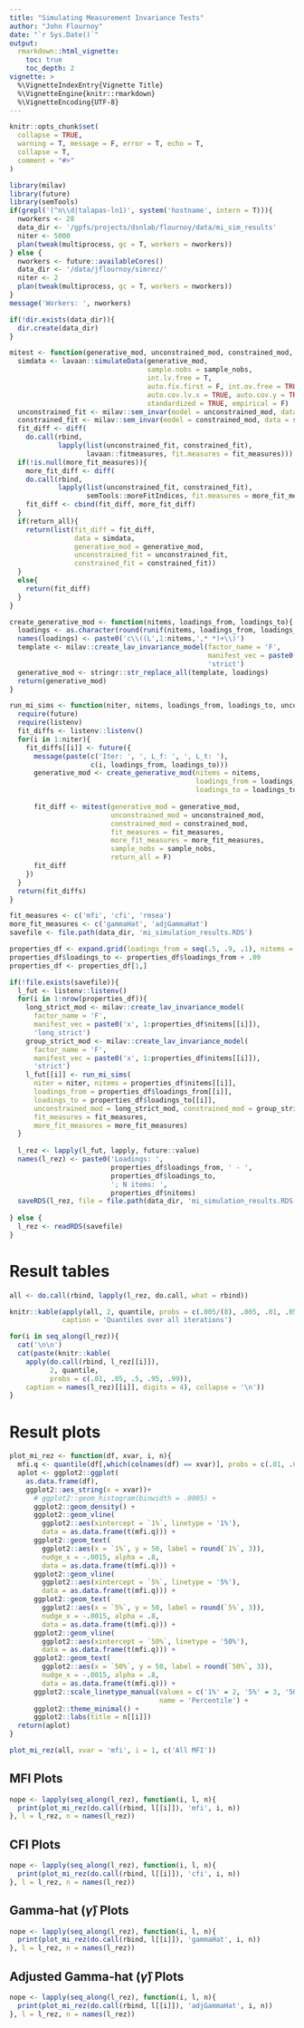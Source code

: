 ```yaml
---
title: "Simulating Measurement Invariance Tests"
author: "John Flournoy"
date: "`r Sys.Date()`"
output: 
  rmarkdown::html_vignette:
    toc: true
    toc_depth: 2
vignette: >
  %\VignetteIndexEntry{Vignette Title}
  %\VignetteEngine{knitr::rmarkdown}
  %\VignetteEncoding{UTF-8}
---
```


```r
knitr::opts_chunk$set(
  collapse = TRUE,
  warning = T, message = F, error = T, echo = T,
  collapse = T,
  comment = "#>"
)
```

```r
library(milav)
library(future)
library(semTools)
if(grepl('(^n\\d|talapas-ln1)', system('hostname', intern = T))){
  nworkers <- 28
  data_dir <- '/gpfs/projects/dsnlab/flournoy/data/mi_sim_results'
  niter <- 5000
  plan(tweak(multiprocess, gc = T, workers = nworkers))
} else {
  nworkers <- future::availableCores()
  data_dir <- '/data/jflournoy/simrez/'
  niter <- 2
  plan(tweak(multiprocess, gc = T, workers = nworkers))
}
message('Workers: ', nworkers)

if(!dir.exists(data_dir)){
  dir.create(data_dir)
}

mitest <- function(generative_mod, unconstrained_mod, constrained_mod, fit_measures, more_fit_measures = NULL, sample_nobs = c(2.5e2,2.5e2,2.5e2,2.5e2), return_all = F){
  simdata <- lavaan::simulateData(generative_mod, 
                                  sample.nobs = sample_nobs,
                                  int.lv.free = T, 
                                  auto.fix.first = F, int.ov.free = TRUE, auto.var = TRUE, 
                                  auto.cov.lv.x = TRUE, auto.cov.y = TRUE,
                                  standardized = TRUE, empirical = F)
  unconstrained_fit <- milav::sem_invar(model = unconstrained_mod, data = simdata, group = 'group')
  constrained_fit <- milav::sem_invar(model = constrained_mod, data = simdata, group = 'group')
  fit_diff <- diff(
    do.call(rbind, 
            lapply(list(unconstrained_fit, constrained_fit),
                   lavaan::fitmeasures, fit.measures = fit_measures)))
  if(!is.null(more_fit_measures)){
    more_fit_diff <- diff(
    do.call(rbind, 
            lapply(list(unconstrained_fit, constrained_fit),
                   semTools::moreFitIndices, fit.measures = more_fit_measures)))
    fit_diff <- cbind(fit_diff, more_fit_diff)
  }
  if(return_all){
    return(list(fit_diff = fit_diff, 
                data = simdata,
                generative_mod = generative_mod,
                unconstrained_fit = unconstrained_fit, 
                constrained_fit = constrained_fit))
  }
  else{
    return(fit_diff)
  }
}

create_generative_mod <- function(nitems, loadings_from, loadings_to){
  loadings <- as.character(round(runif(nitems, loadings_from, loadings_to),2))
  names(loadings) <- paste0('c\\((L',1:nitems,',* *)+\\)')
  template <- milav::create_lav_invariance_model(factor_name = 'F',
                                                 manifest_vec = paste0('x', 1:nitems),
                                                 'strict')
  generative_mod <- stringr::str_replace_all(template, loadings)
  return(generative_mod)
}

run_mi_sims <- function(niter, nitems, loadings_from, loadings_to, unconstrained_mod, constrained_mod, fit_measures, more_fit_measures = NULL, sample_nobs = c(2.5e2,2.5e2,2.5e2,2.5e2)) {
  require(future)
  require(listenv)
  fit_diffs <- listenv::listenv()
  for(i in 1:niter){
    fit_diffs[[i]] <- future({
      message(paste(c('Iter: ', ', L_f: ', ', L_t: '), 
                    c(i, loadings_from, loadings_to)))
      generative_mod <- create_generative_mod(nitems = nitems,
                                              loadings_from = loadings_from,
                                              loadings_to = loadings_to)
      
      fit_diff <- mitest(generative_mod = generative_mod,
                         unconstrained_mod = unconstrained_mod,
                         constrained_mod = constrained_mod,
                         fit_measures = fit_measures,
                         more_fit_measures = more_fit_measures,
                         sample_nobs = sample_nobs, 
                         return_all = F)
      fit_diff
    })   
  }
  return(fit_diffs)
}

fit_measures <- c('mfi', 'cfi', 'rmsea')
more_fit_measures <- c('gammaHat', 'adjGammaHat')
savefile <- file.path(data_dir, 'mi_simulation_results.RDS')

properties_df <- expand.grid(loadings_from = seq(.5, .9, .1), nitems = c(4,6,8))
properties_df$loadings_to <- properties_df$loadings_from + .09
properties_df <- properties_df[1,]

if(!file.exists(savefile)){
  l_fut <- listenv::listenv()
  for(i in 1:nrow(properties_df)){
    long_strict_mod <- milav::create_lav_invariance_model(
      factor_name = 'F',
      manifest_vec = paste0('x', 1:properties_df$nitems[[i]]),
      'long_strict')
    group_strict_mod <- milav::create_lav_invariance_model(
      factor_name = 'F',
      manifest_vec = paste0('x', 1:properties_df$nitems[[i]]),
      'strict')
    l_fut[[i]] <- run_mi_sims(
      niter = niter, nitems = properties_df$nitems[[i]], 
      loadings_from = properties_df$loadings_from[[i]], 
      loadings_to = properties_df$loadings_to[[i]], 
      unconstrained_mod = long_strict_mod, constrained_mod = group_strict_mod,
      fit_measures = fit_measures,
      more_fit_measures = more_fit_measures)
  }
  
  l_rez <- lapply(l_fut, lapply, future::value)
  names(l_rez) <- paste0('Loadings: ', 
                         properties_df$loadings_from, ' - ', 
                         properties_df$loadings_to,
                         '; N items: ', 
                         properties_df$nitems)
  saveRDS(l_rez, file = file.path(data_dir, 'mi_simulation_results.RDS'))
  
} else {
  l_rez <- readRDS(savefile)
}
```

# Result tables

```r
all <- do.call(rbind, lapply(l_rez, do.call, what = rbind))

knitr::kable(apply(all, 2, quantile, probs = c(.005/(8), .005, .01, .05, .5, .95, .99)),
             caption = 'Quantiles over all iterations')

for(i in seq_along(l_rez)){
  cat('\n\n')
  cat(paste(knitr::kable(
    apply(do.call(rbind, l_rez[[i]]), 
          2, quantile, 
          probs = c(.01, .05, .5, .95, .99)),
    caption = names(l_rez)[[i]], digits = 4), collapse = '\n'))
}
```

# Result plots
```r
plot_mi_rez <- function(df, xvar, i, n){
  mfi.q <- quantile(df[,which(colnames(df) == xvar)], probs = c(.01, .05, .5))
  aplot <- ggplot2::ggplot(
    as.data.frame(df),
    ggplot2::aes_string(x = xvar))+
      # ggplot2::geom_histogram(binwidth = .0005) + 
      ggplot2::geom_density() + 
      ggplot2::geom_vline(
        ggplot2::aes(xintercept = `1%`, linetype = '1%'), 
        data = as.data.frame(t(mfi.q))) +
      ggplot2::geom_text(
        ggplot2::aes(x = `1%`, y = 50, label = round(`1%`, 3)),
        nudge_x = -.0015, alpha = .8,
        data = as.data.frame(t(mfi.q))) +
      ggplot2::geom_vline(
        ggplot2::aes(xintercept = `5%`, linetype = '5%'), 
        data = as.data.frame(t(mfi.q))) +
      ggplot2::geom_text(
        ggplot2::aes(x = `5%`, y = 50, label = round(`5%`, 3)),
        nudge_x = -.0015, alpha = .8,
        data = as.data.frame(t(mfi.q))) +
      ggplot2::geom_vline(
        ggplot2::aes(xintercept = `50%`, linetype = '50%'), 
        data = as.data.frame(t(mfi.q))) +
      ggplot2::geom_text(
        ggplot2::aes(x = `50%`, y = 50, label = round(`50%`, 3)),
        nudge_x = -.0015, alpha = .8,
        data = as.data.frame(t(mfi.q))) +
      ggplot2::scale_linetype_manual(values = c('1%' = 2, '5%' = 3, '50%' = 4),
                                     name = 'Percentile') + 
      ggplot2::theme_minimal() +
      ggplot2::labs(title = n[[i]])
  return(aplot)
}
```


```r
plot_mi_rez(all, xvar = 'mfi', i = 1, c('All MFI'))
```

## MFI Plots



```r
nope <- lapply(seq_along(l_rez), function(i, l, n){
  print(plot_mi_rez(do.call(rbind, l[[i]]), 'mfi', i, n))
}, l = l_rez, n = names(l_rez))
```

## CFI Plots

```r
nope <- lapply(seq_along(l_rez), function(i, l, n){
  print(plot_mi_rez(do.call(rbind, l[[i]]), 'cfi', i, n))
}, l = l_rez, n = names(l_rez))
```

## Gamma-hat ($\hat{\gamma}$) Plots

```r
nope <- lapply(seq_along(l_rez), function(i, l, n){
  print(plot_mi_rez(do.call(rbind, l[[i]]), 'gammaHat', i, n))
}, l = l_rez, n = names(l_rez))
```

## Adjusted Gamma-hat ($\hat{\gamma}$) Plots

```r
nope <- lapply(seq_along(l_rez), function(i, l, n){
  print(plot_mi_rez(do.call(rbind, l[[i]]), 'adjGammaHat', i, n))
}, l = l_rez, n = names(l_rez))
```